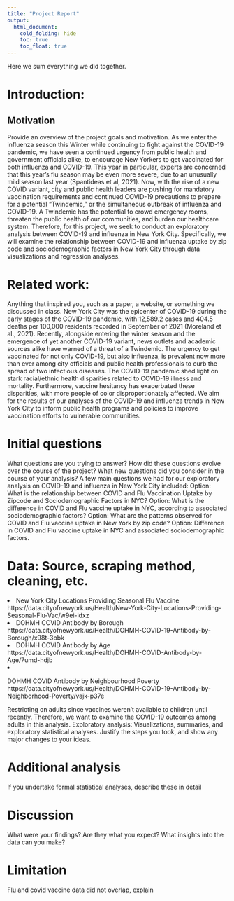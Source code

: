 ```yaml
---
title: "Project Report"
output: 
  html_document:
    cold_folding: hide
    toc: true
    toc_float: true
---
```


Here we sum everything we did together. 

# Introduction: 
## Motivation
Provide an overview of the project goals and motivation.
As we enter the influenza season this Winter while continuing to fight against the COVID-19 pandemic, we have seen a continued urgency from public health and government officials alike, to encourage New Yorkers to get vaccinated for both influenza and COVID-19. This year in particular, experts are concerned that this year's flu season may be even more severe, due to an unusually mild season last year (Spantideas et al, 2021). Now, with the rise of a new COVID variant, city and public health leaders are pushing for mandatory vaccination requirements and continued COVID-19 precautions to prepare for a potential “Twindemic,” or the simultaneous outbreak of influenza and COVID-19. A Twindemic has the potential to crowd emergency rooms, threaten the public health of our communities, and burden our healthcare system. Therefore, for this project, we seek to conduct an exploratory analysis between COVID-19 and influenza in New York City.  Specifically, we will examine the relationship between COVID-19 and influenza uptake by zip code and sociodemographic factors in New York City through data visualizations and regression analyses. 
 
# Related work: 
Anything that inspired you, such as a paper, a website, or something we discussed in class.
New York City was the epicenter of  COVID-19 during the early stages of the COVID-19 pandemic, with 12,589.2 cases and 404.5 deaths per 100,000 residents recorded in September of 2021 (Moreland et al., 2021). Recently, alongside entering the winter season and the emergence of yet another COVID-19 variant, news outlets and academic sources alike have warned of a threat of a Twindemic. The urgency to get vaccinated for not only COVID-19, but also influenza, is prevalent now more than ever among city officials and public health professionals to curb the spread of two infectious diseases. The COVID-19 pandemic shed light on stark racial/ethnic health disparities related to COVID-19 illness and mortality. Furthermore, vaccine hesitancy has exacerbated these disparities, with more people of color disproportionately affected. We aim for the results of our analyses of the COVID-19 and influenza trends in New York City to inform public health programs and policies to improve vaccination efforts to vulnerable communities. 
 
# Initial questions
What questions are you trying to answer? How did these questions evolve over the course of the project? What new questions did you consider in the course of your analysis?
A few main questions we had for our exploratory analysis on COVID-19 and influenza in New York City included: 
Option: What is the relationship between COVID and Flu Vaccination Uptake by Zipcode and Sociodemographic Factors in NYC?
Option:  What is the difference in COVID and Flu vaccine uptake in NYC, according to  associated sociodemographic factors?
Option: What are the patterns observed for COVID and Flu vaccine uptake in New York by zip code?
Option: Difference in COVID and Flu vaccine uptake in NYC and associated sociodemographic factors.
 
 
# Data: Source, scraping method, cleaning, etc.
<li>New York City Locations Providing Seasonal Flu Vaccine https://data.cityofnewyork.us/Health/New-York-City-Locations-Providing-Seasonal-Flu-Vac/w9ei-idxz
<li>DOHMH COVID Antibody by Borough
https://data.cityofnewyork.us/Health/DOHMH-COVID-19-Antibody-by-Borough/x98t-3bbk 
<li>DOHMH COVID Antibody by Age
https://data.cityofnewyork.us/Health/DOHMH-COVID-Antibody-by-Age/7umd-hdjb 
<li>DOHMH COVID Antibody by Neighbourhood Poverty
https://data.cityofnewyork.us/Health/DOHMH-COVID-19-Antibody-by-Neighborhood-Poverty/vajk-p37e 
 
Restricting on adults since vaccines weren’t available to children until recently. Therefore, we want to examine the COVID-19 outcomes among adults in this analysis. 
Exploratory analysis: Visualizations, summaries, and exploratory statistical analyses. Justify the steps you took, and show any major changes to your ideas.
 
 
# Additional analysis
If you undertake formal statistical analyses, describe these in detail
 
 
# Discussion
What were your findings? Are they what you expect? What insights into the data can you make?


# Limitation
Flu and covid vaccine data did not overlap, explain

